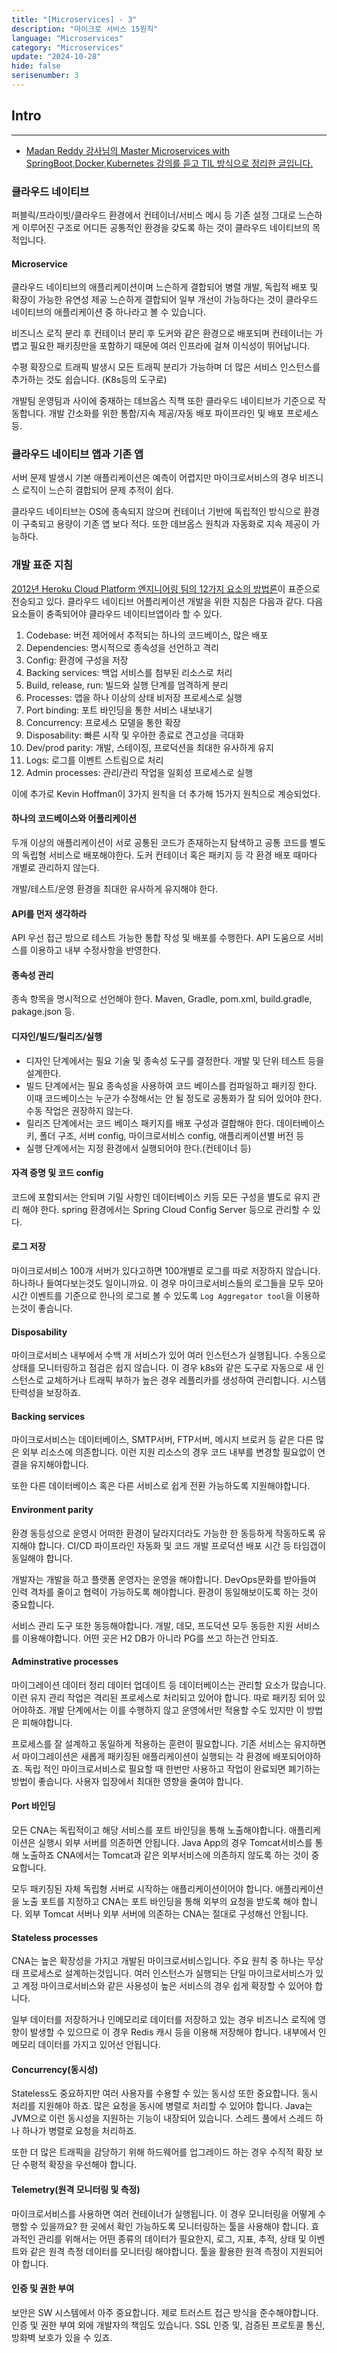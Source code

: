 ```yaml
---
title: "[Microservices] - 3"
description: "마이크로 서비스 15원칙"
language: "Microservices"
category: "Microservices"
update: "2024-10-28"
hide: false
serisenumber: 3
---
```

## Intro
---
- [Madan Reddy 강사님의 Master Microservices with SpringBoot,Docker,Kubernetes 강의를 듣고 TIL 방식으로 정리한 글입니다.](https://www.udemy.com/course/master-microservices-with-spring-docker-kubernetes/)

### 클라우드 네이티브
퍼블릭/프라이빗/클라우드 환경에서 컨테이너/서비스 메시 등 기존 설정 그대로 느슨하게 이루어진 구조로 어디든 공통적인 환경을 갖도록 하는 것이 클라우드 네이티브의 목적입니다.

#### Microservice
클라우드 네이티브의 애플리케이션이며 느슨하게 결합되어 병렬 개발, 독립적 배포 및 확장이 가능한 유연성 제공 느슨하게 결합되어 일부 개선이 가능하다는 것이 클라우드 네이티브의 애플리케이션 중 하나라고 볼 수 있습니다.

비즈니스 로직 분리 후 컨테이너 분리 후 도커와 같은 환경으로 배포되며 컨테이너는 가볍고 필요한 패키징만을 포함하기 때문에 여러 인프라에 걸쳐 이식성이 뛰어납니다.

수평 확장으로 트래픽 발생시 모든 트래픽 분리가 가능하며 더 많은 서비스 인스턴스를 추가하는 것도 쉽습니다. (K8s등의 도구로)

개발팀 운영팀과 사이에 중재하는 데브옵스 직책 또한 클라우드 네이티브가 기준으로 작동합니다. 개발 간소화를 위한 통합/지속 제공/자동 배포 파이프라인 및 배포 프로세스 등.

### 클라우드 네이티브 앱과 기존 앱

서버 문제 발생시 기본 애플리케이션은 예측이 어렵지만 마이크로서비스의 경우 비즈니스 로직이 느슨히 결합되어 문제 추적이 쉽다.

클라우드 네이티브는 OS에 종속되지 않으며 컨테이너 기반에 독립적인 방식으로 환경이 구축되고 용량이 기존 앱 보다 적다. 또한 데브옵스 원칙과 자동화로 지속 제공이 가능하다.

### 개발 표준 지침
[2012년 Heroku Cloud Platform 엔지니어링 팀의 12가지 요소의 방법론](https://12factor.net/)이 표준으로 전승되고 있다.
클라우드 네이티브 어플리케이션 개발을 위한 지침은 다음과 같다. 다음 요소들이 충족되어야 클라우드 네이티브앱이라 할 수 있다.

1. Codebase: 버전 제어에서 추적되는 하나의 코드베이스, 많은 배포
2. Dependencies: 명시적으로 종속성을 선언하고 격리
3. Config: 환경에 구성을 저장
4. Backing services: 백업 서비스를 첨부된 리소스로 처리
5. Build, release, run: 빌드와 실행 단계를 엄격하게 분리
6. Processes: 앱을 하나 이상의 상태 비저장 프로세스로 실행
7. Port binding: 포트 바인딩을 통한 서비스 내보내기
8. Concurrency: 프로세스 모델을 통한 확장
9. Disposability: 빠른 시작 및 우아한 종료로 견고성을 극대화
10. Dev/prod parity: 개발, 스테이징, 프로덕션을 최대한 유사하게 유지
11. Logs: 로그를 이벤트 스트림으로 처리
12. Admin processes: 관리/관리 작업을 일회성 프로세스로 실행

이에 추가로 Kevin Hoffman이 3가지 원칙을 더 추가해 15가지 원칙으로 계승되었다.

#### 하나의 코드베이스와 어플리케이션
두개 이상의 애플리케이션이 서로 공통된 코드가 존재하는지 탐색하고 공통 코드를 별도의 독립형 서비스로 배포해야한다. 도커 컨테이너 혹은 패키지 등 각 환경 배포 때마다 개별로 관리하지 않는다.

개발/테스트/운영 환경을 최대한 유사하게 유지해야 한다.

#### API를 먼저 생각하라
API 우선 접근 방으로 테스트 가능한 통합 작성 및 배포를 수행한다. API 도움으로 서비스를 이용하고 내부 수정사항을 반영한다.

#### 종속성 관리
종속 항목을 명시적으로 선언해야 한다. Maven, Gradle, pom.xml, build.gradle, pakage.json 등.

#### 디자인/빌드/릴리즈/실행
- 디자인 단계에서는 필요 기술 및 종속성 도구를 결정한다. 개발 및 단위 테스트 등을 설계한다.
- 빌드 단계에서는 필요 종속성을 사용하여 코드 베이스를 컴파일하고 패키징 한다. 이때 코드베이스는 누군가 수정해서는 안 될 정도로 공통화가 잘 되어 있어야 한다. 수동 작업은 권장하지 않는다.
- 릴리즈 단계에서는 코드 베이스 패키지를 배포 구성과 결합해야 한다. 데이터베이스 키, 폴더 구조, 서버 config, 마이크로서비스 config, 애플리케이션별 버전 등
- 실행 단계에서는 지정 환경에서 실행되어야 한다.(컨테이너 등)

#### 자격 증명 및 코드 config
코드에 포함되서는 안되며 기밀 사항인 데이터베이스 키등 모든 구성을 별도로 유지 관리 해야 한다. spring 환경에서는 Spring Cloud Config Server 등으로 관리할 수 있다.

#### 로그 저장
마이크로서비스 100개 서버가 있다고하면 100개별로 로그를 따로 저장하지 않습니다. 하나하나 들여다보는것도 일이니까요. 이 경우 마이크로서비스들의 로그들을 모두 모아 시간 이벤트를 기준으로 한나의 로그로 볼 수 있도록 `Log Aggregator tool`을 이용하는것이 좋습니다.

#### Disposability
마이크로서비스 내부에서 수백 개 서비스가 있어 여러 인스턴스가 실행됩니다. 수동으로 상태를 모니터링하고 점검은 쉽지 않습니다. 이 경우 k8s와 같은 도구로 자동으로 새 인스턴스로 교체하거나 트래픽 부하가 높은 경우 레플리카를 생성하여 관리합니다. 시스템 탄력성을 보장하죠.

#### Backing services
마이크로서비스는 데이터베이스, SMTP서버, FTP서버, 메시지 브로커 등 같은 다른 많은 외부 리소스에 의존합니다. 이런 지원 리소스의 경우 코드 내부를 변경할 필요없이 연결을 유지해야합니다.

또한 다른 데이터베이스 혹은 다른 서비스로 쉽게 전환 가능하도록 지원해야합니다.

#### Environment parity
환경 동등성으로 운영시 어떠한 환경이 달라지더라도 가능한 한 동등하게 작동하도록 유지해야 합니다. CI/CD 파이프라인 자동화 및 코드 개발 프로덕션 배포 시간 등 타임갭이 동일해야 합니다.

개발자는 개발을 하고 플랫폼 운영자는 운영을 해야합니다. DevOps문화를 받아들여 인력 격차를 줄이고 협력이 가능하도록 해야합니다. 환경이 동일해보이도록 하는 것이 중요합니다.

서비스 관리 도구 또한 동등해야합니다. 개발, 데모, 프도덕션 모두 동등한 지원 서비스를 이용해야합니다. 어떤 곳은 H2 DB가 아니라 PG를 쓰고 하는건 안되죠.

#### Adminstrative processes
마이그레이션 데이터 정리 데이터 업데이트 등 데이터베이스는 관리할 요소가 많습니다. 이런 유지 관리 작업은 격리된 프로세스로 처리되고 있어야 합니다. 따로 패키징 되어 있어야하죠. 개발 단계에서는 이를 수행하지 않고 운영에서만 적용할 수도 있지만 이 방법은 피해야합니다.

프로세스를 잘 설계하고 동일하게 적용하는 훈련이 필요합니다. 기존 서비스는 유지하면서 마이그레이션은 새롭게 패키징된 애플리케이션이 실행되는 각 환경에 배포되어야하죠. 독립 적인 마이크로서비스로 필요할 때 한번만 사용하고 작업이 완료되면 폐기하는 방법이 좋습니다. 사용자 입장에서 최대한 영향을 줄여야 합니다.

#### Port 바인딩
모든 CNA는 독립적이고 해당 서비스를 포트 바인딩을 통해 노출해야합니다. 애플리케이션은 실행시 외부 서버를 의존하면 안됩니다. Java App의 경우 Tomcat서비스를 통해 노출하죠 CNA에서는 Tomcat과 같은 외부서비스에 의존하지 않도록 하는 것이 중요합니다.

모두 패키징된 자체 독립형 서버로 시작하는 애플리케이션이어야 합니다. 애플리케이션을 노출 포트를 지정하고 CNA는 포트 바인딩을 통해 외부의 요청을 받도록 해야 합니다. 외부 Tomcat 서버나 외부 서버에 의존하는 CNA는 절대로 구성해선 안됩니다.

#### Stateless processes
CNA는 높은 확장성을 가지고 개발된 마이크로서비스입니다. 주요 원칙 중 하나는 무상태 프로세스로 설계하는것입니다. 여러 인스턴스가 실행되는 단일 마이크로서비스가 있고 계정 마이크로서비스와 같은 사용성이 높은 서비스의 경우 쉽게 확장할 수 있어야 합니다.

일부 데이터를 저장하거나 인메모리로 데이터를 저장하고 있는 경우 비즈니스 로직에 영향이 발생할 수 있으므로 이 경우 Redis 캐시 등을 이용해 저장해야 합니다. 내부에서 인메모리 데이터를 가지고 있어선 안됩니다.

#### Concurrency(동시성)
Stateless도 중요하지만 여러 사용자를 수용할 수 있는 동시성 또한 중요합니다. 동시 처리를 지원해야 하죠. 많은 요청을 동시에 병렬로 처리할 수 있어야 합니다. Java는 JVM으로 이런 동시성을 지원하는 기능이 내장되어 있습니다. 스레드 풀에서 스레드 하나 하나가 병렬로 요청을 처리하죠.

또한 더 많은 트래픽을 감당하기 위해 하드웨어를 업그레이드 하는 경우 수직적 확장 보단 수평적 확장을 우선해야 합니다.

#### Telemetry(원격 모니터링 및 측정)
마이크로서비스를 사용하면 여러 컨테이너가 실행됩니다. 이 경우 모니터링을 어떻게 수행할 수 있을까요? 한 곳에서 확인 가능하도록 모니터링하는 툴을 사용해야 합니다. 효과적인 관리를 위해서는 어떤 종류의 데이터가 필요한지, 로그, 지표, 추적, 상태 및 이벤트와 같은 원격 측정 데이터를 모니터링 해야합니다. 툴을 활용한 원격 측정이 지원되어야 합니다.

#### 인증 및 권한 부여
보안은 SW 시스템에서 아주 중요합니다. 제로 트러스트 접근 방식을 준수해야합니다. 인증 및 권한 부여 외에 개발자의 책임도 있습니다. SSL 인증 및, 검증된 프로토콜 통신, 방화벽 보호가 있을 수 있죠.

